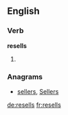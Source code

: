 ==English==

===Verb===
'''resells'''

# {{third-person singular of|resell}}

===Anagrams===
* [[sellers#English|sellers]], [[Sellers#English|Sellers]]

[[de:resells]]
[[fr:resells]]